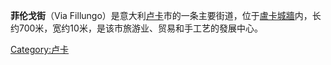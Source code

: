 {{unreferenced|time=2019-09-08T00:27:52+00:00}}
{{coord|43|50|38|N|10|30|15.40|E|display=title}}
'''菲伦戈街'''（Via Fillungo）是意大利[[卢卡|卢卡]]市的一条主要街道，位于[[盧卡城牆|盧卡城牆]]内，长约700米，宽约10米，是该市旅游业、贸易和手工艺的發展中心。

{{Italy-geo-stub}}
[[Category:卢卡|Category:卢卡]]